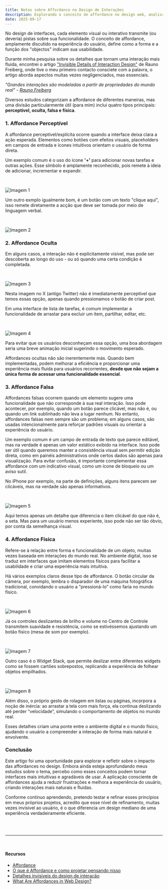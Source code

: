 ```yaml
---
title: Notas sobre Affordance no Design de Interações
description: Explorando o conceito de affordance no design web, analisando como diferentes tipos de affordances influenciam a interação do usuário
date: 2025-09-17
---
```


No design de interfaces, cada elemento visual ou interativo transmite (ou deveria) pistas sobre sua funcionalidade. O conceito de affordance, amplamente discutido na experiência do usuário, define como a forma e a função dos "objectos" indicam sua usabilidade. 

Durante minha pesquisa sobre os detalhes que tornam uma interação mais fluida, encontrei o artigo <a href="https://rauno.me/craft/interaction-design" className="border-b transition-all text-gray-500 duration-500 hover:border-gray-500" target="_blank">"Invisible Details of Interaction Design"</a> de Rauno Freiberg, onde tive o meu primeiro contacto consciete com a palavra, o artigo aborda aspectos muitas vezes negligenciados, mas essenciais.

_"Grandes interações são modeladas a partir de propriedades do mundo real" - <a href="https://x.com/raunofreiberg" className="border-b transition-all text-gray-500 duration-500 hover:border-gray-500" target="_blank">Rauno Freiberg</a>_

Diversos estudos categorizam a affordance de diferentes maneiras, mas uma divisão particularmente útil (para mim) inclui quatro tipos principais: **perceptível, oculta, falsa e física**. 

### 1. Affordance Perceptível

A affordance perceptível/explícita ocorre quando a interface deixa clara a ação esperada. Elementos como botões com efeitos visuais, placeholders em campos de entrada e ícones intuitivos orientam o usuário de forma direta.

Um exemplo comum é o uso do ícone **'+'** para adicionar novas tarefas e outras ações. Esse símbolo é amplamente reconhecido, pois remete à ideia de adicionar, incrementar e expandir. 

<br />

<Image
  src="/images/blog/img-aff-1.png"
  alt="Imagem 1"
width={1440}
  height={960}
/>


Um outro exmplo igualmente bom, é um botão com um texto "clique aqui", isso remete diretamente a acção que deve ser tomada por meio de linguagem verbal. 

<br />

<Image
  src="/images/blog/img-aff-2.png"
  alt="Imagem 2"
width={1440}
  height={960}
/>

### 2. Affordance Oculta

Em alguns casos, a interação não é explicitamente visível, mas pode ser descoberta ao longo do uso - ou só quando uma certa condição é completada. 

<br />

<Image
  src="/images/blog/img-aff-3.png"
  alt="Imagem 3"
width={1440}
  height={960}
/>

Nesta imagem no X (antigo Twitter) não é imediatamente perceptível que temos essas opção, apenas quando pressionamos o botão de criar post. 

Em uma interface de lista de tarefas, é comum implementar a funcionalidade de arrastar para excluir um item, partilhar, editar, etc. 

<br />

<Image
  src="/images/blog/img-aff-4.png"
  alt="Imagem 4"
width={1440}
  height={960}
/>

Para evitar que os usuários desconheçam essa opção, uma boa abordagem seria uma breve animação inicial sugerindo o movimento esperado.

Affordances ocultas não são inerentemente más. Quando bem implementadas, podem melhorar a eficiência e proporcionar uma experiência mais fluida para usuários recorrentes, **desde que não sejam a única forma de acessar uma funcionalidade essencial**.

### 3. Affordance Falsa

Affordances falsas ocorrem quando um elemento sugere uma funcionalidade que não corresponde à sua real interação. Isso pode acontecer, por exemplo, quando um botão parece clicável, mas não é, ou quando um link sublinhado não leva a lugar nenhum. No entanto, affordances falsas nem sempre são um problema; em alguns casos, são usadas intencionalmente para reforçar padrões visuais ou orientar a experiência do usuário.

Um exemplo comum é um campo de entrada de texto que parece editável, mas na verdade é apenas um valor estático exibido na interface. Isso pode ser útil quando queremos manter a consistência visual sem permitir edição direta, como em painéis administrativos onde certos dados são apenas para visualização. Para evitar confusão, é importante complementar essa affordance com um indicativo visual, como um ícone de bloqueio ou um aviso sutil.

No iPhone por exemplo, na parte de definições, alguns itens parecem ser clicáveis, mas na verdade são apenas informativos. 

<br />

<Image
  src="/images/blog/img-aff-5.png"
  alt="Imagem 5"
width={1440}
  height={960}
/>

Aqui temos apenas um detalhe que diferencia o item clicável do que não é, a seta. Mas para um usuário menos experiente, isso pode não ser tão óbvio, por conta da semelhança visual.

### 4. Affordance Física

Refere-se à relação entre forma e funcionalidade de um objeto, muitas vezes baseada em interações do mundo real. No ambiente digital, isso se traduz em interfaces que imitam elementos físicos para facilitar a usabilidade e criar uma experiência mais intuitiva.

Há vários exemplos claros desse tipo de affordance. O botão circular da câmera, por exemplo, lembra o disparador de uma máquina fotográfica tradicional, convidando o usuário a “pressioná-lo” como faria no mundo físico.

<br />

<Image
  src="/images/blog/img-aff-6.png"
  alt="Imagem 6"
width={1440}
  height={960}
/>

Já os controles deslizantes de brilho e volume no Centro de Controle transmitem suavidade e resistência, como se estivéssemos ajustando um botão físico (mesa de som por exemplo).

<br />

<Image
  src="/images/blog/img-aff-7.png"
  alt="Imagem 7"
width={1440}
    height={960}
/>

Outro caso é o Widget Stack, que permite deslizar entre diferentes widgets como se fossem cartões sobrepostos, replicando a experiência de folhear objetos empilhados.


<br />

<Image
  src="/images/blog/img-aff-8.png"
  alt="Imagem 8"
width={1440}
    height={960}
/>

Além disso, o próprio gesto de rolagem em listas ou páginas, incorpora a noção de inércia: ao arrastar a tela com mais força, ela continua deslizando até perder “velocidade”, simulando o comportamento de objetos no mundo real.

Esses detalhes criam uma ponte entre o ambiente digital e o mundo físico, ajudando o usuário a compreender a interação de forma mais natural e envolvente.

### Conclusão

Este artigo foi uma oportunidade para explorar e refletir sobre o impacto das affordances no design. Embora ainda esteja aprofundando meus estudos sobre o tema, percebo como esses conceitos podem tornar interfaces mais intuitivas e agradáveis de usar. A aplicação consciente de affordances ajuda a reduzir frustrações e melhora a experiência do usuário, criando interações mais naturais e fluidas. 

Conforme continuo aprendendo, pretendo testar e refinar esses princípios em meus próprios projetos, acredito que esse nível de refinamento, muitas vezes invisível ao usuário, é o que diferencia um design mediano de uma experiência verdadeiramente eficiente.

<br /><br />

---

<br />

#### Recursos

<ul className="flex flex-col gap-3 mt-5" style={{ listStyle: 'cardinal', marginLeft: '20px'}}>
    <li className="text-[14.9px]"><a href="https://pt.wikipedia.org/wiki/Affordance" className="border-b transition-all text-gray-500 duration-500 hover:border-gray-500" target="_blank">Affordance</a></li>
    <li className="text-[14.9px]"><a href="https://www.homemmaquina.com.br/o-que-e-affordance/" className="border-b transition-all text-gray-500 duration-500 hover:border-gray-500" target="_blank">O que é Affordance e como projetar pensando nisso</a></li>
    <li className="text-[14.9px]"><a href="https://rauno.me/craft/interaction-design" className="border-b transition-all text-gray-500 duration-500 hover:border-gray-500" target="_blank">Detalhes invisíveis do design de interação</a></li>
    <li className="text-[14.9px]"><a href="https://blog.teamtreehouse.com/affordances-web-design?utm_source=chatgpt.com" className="border-b transition-all text-gray-500 duration-500 hover:border-gray-500" target="_blank">What Are Affordances in Web Design?</a></li>
</ul>